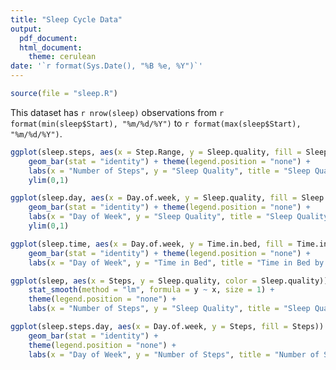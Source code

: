```yaml
---
title: "Sleep Cycle Data"
output:
  pdf_document:
  html_document:
    theme: cerulean
date: '`r format(Sys.Date(), "%B %e, %Y")`'
---
```


``` R
source(file = "sleep.R")
```

This dataset has `r nrow(sleep)` observations from `r format(min(sleep$Start), "%m/%d/%Y")` to `r format(max(sleep$Start), "%m/%d/%Y")`.

``` R
ggplot(sleep.steps, aes(x = Step.Range, y = Sleep.quality, fill = Sleep.quality)) + 
    geom_bar(stat = "identity") + theme(legend.position = "none") +
    labs(x = "Number of Steps", y = "Sleep Quality", title = "Sleep Quality by Number of Steps") +
    ylim(0,1)
```

``` R
ggplot(sleep.day, aes(x = Day.of.week, y = Sleep.quality, fill = Sleep.quality)) +
    geom_bar(stat = "identity") + theme(legend.position = "none") + 
    labs(x = "Day of Week", y = "Sleep Quality", title = "Sleep Quality by Day of Week") +
    ylim(0,1)
```

``` R
ggplot(sleep.time, aes(x = Day.of.week, y = Time.in.bed, fill = Time.in.bed)) +
    geom_bar(stat = "identity") + theme(legend.position = "none") + 
    labs(x = "Day of Week", y = "Time in Bed", title = "Time in Bed by Day of Week")
```

``` R
ggplot(sleep, aes(x = Steps, y = Sleep.quality, color = Sleep.quality)) + geom_point() + 
    stat_smooth(method = "lm", formula = y ~ x, size = 1) + 
    theme(legend.position = "none") + 
    labs(x = "Number of Steps", y = "Sleep Quality", title = "Sleep Quality by Number of Steps")
```

``` R
ggplot(sleep.steps.day, aes(x = Day.of.week, y = Steps, fill = Steps)) + 
    geom_bar(stat = "identity") + 
    theme(legend.position = "none") + 
    labs(x = "Day of Week", y = "Number of Steps", title = "Number of Steps by Day of Week")
```